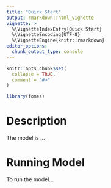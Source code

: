 ```yaml
---
title: "Quick Start"
output: rmarkdown::html_vignette
vignette: >
  %\VignetteIndexEntry{Quick Start}
  %\VignetteEncoding{UTF-8}
  %\VignetteEngine{knitr::rmarkdown}
editor_options: 
  chunk_output_type: console
---
```


```r
knitr::opts_chunk$set(
  collapse = TRUE,
  comment = "#>"
)
```

```r
library(fomes)
```

# Description
The model is ... 

# Running Model 

To run the model... 

```r

```

